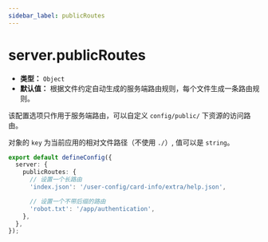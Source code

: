 ```yaml
---
sidebar_label: publicRoutes
---
```


# server.publicRoutes

- **类型：** `Object`
- **默认值：** 根据文件约定自动生成的服务端路由规则，每个文件生成一条路由规则。

该配置选项只作用于服务端路由，可以自定义 `config/public/` 下资源的访问路由。

对象的 `key` 为当前应用的相对文件路径（不使用 `./`）, 值可以是 `string`。

```ts title="modern.config.ts"
export default defineConfig({
  server: {
    publicRoutes: {
      // 设置一个长路由
      'index.json': '/user-config/card-info/extra/help.json',

      // 设置一个不带后缀的路由
      'robot.txt': '/app/authentication',
    },
  },
});
```

